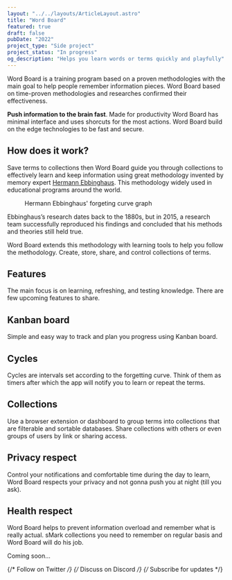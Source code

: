 ```yaml
---
layout: "../../layouts/ArticleLayout.astro"
title: "Word Board"
featured: true
draft: false
pubDate: "2022"
project_type: "Side project"
project_status: "In progress"
og_description: "Helps you learn words or terms quickly and playfully"
---
```



Word Board is a training program based on a proven methodologies with the main goal to help people remember information pieces. Word Board based on time-proven methodologies and researches confirmed their effectiveness.

**Push information to the brain fast**. Made for productivity Word Board has minimal interface and uses shorcuts for the most actions. Word Board build on the edge technologies to be fast and secure.

## How does it work?

Save terms to collections then Word Board guide you through collections to effectively learn and keep information using great methodology invented by memory expert [Hermann Ebbinghaus](https://en.wikipedia.org/wiki/Hermann_Ebbinghaus). This methodology widely used in educational programs around the world.

<figure class="wide-content">
  <Picture
    class="schema"
    src="https://res.cloudinary.com/alekspetrov/image/upload/v1666726876/website/wrody-image-1_otxcgb.png"
    alt="Hermann Ebbinghaus' forgeting curve graph"
    widths={[480, 860, 1080]}
    sizes="(max-width: 480px) 100vw, 1080px"
    formats={["avif", "jpeg", "png", "webp"]}
    aspectRatio="7:5"
  />
  <figcaption>Hermann Ebbinghaus' forgeting curve graph</figcaption>
</figure>

Ebbinghaus’s research dates back to the 1880s, but in 2015, a research team successfully reproduced his findings and concluded that his methods and theories still held true.

Word Board extends this methodology with learning tools to help you follow the methodology. Create, store, share, and control collections of terms.

## Features

The main focus is on learning, refreshing, and testing knowledge. There are few upcoming features to share.

<ContentTerm
  term="Cards"
  deff="Imagine your collection as a slider where each slide is your information slice. You can see the term, but not its definition. Now play a knockout game and mark terms as known or not. The next cycle will show you only unknown terms."
/>

<ContentTerm
  term="Repeats"
  deff="As you noticed from the schema above people gradually forget everything they have learned with time. And the only way to keep information in mind is to refresh it. Repeats help to get notifications and stay on the learning curve used cycles."
/>

<ContentTerm
  term="Write"
  deff="Based on Artificial intelligence. Write a short essay using terms users learned to learn them even better. AI will check if you use them right in the right context and gives you a score.
"
/>

## Kanban board

Simple and easy way to track and plan you progress using Kanban board.

## Cycles

Cycles are intervals set according to the forgetting curve. Think of them as timers after which the app will notify you to learn or repeat the terms.

## Collections

Use a browser extension or dashboard to group terms into collections that are filterable and sortable databases. Share collections with others or even groups of users by link or sharing access.

## Privacy respect

Control your notifications and comfortable time during the day to learn, Word Board respects your privacy and not gonna push you at night (till you ask).

## Health respect

Word Board helps to prevent information overload and remember what is really actual. sMark collections you need to remember on regular basis and Word Board will do his job.

Coming soon…

{/* Follow on Twitter */}
{/* Discuss on Discord */}
{/* Subscribe for updates */}
